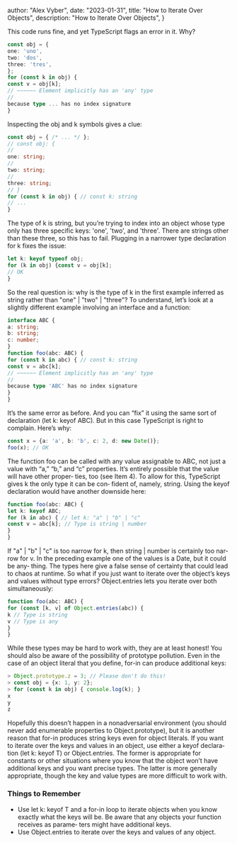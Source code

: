 
  author: "Alex Vyber",
  date: "2023-01-31",
  title: "How to Iterate Over Objects",
  description: "How to Iterate Over Objects",
}


This code runs fine, and yet TypeScript flags an error in it. Why?

```TypeScript
const obj = {
one: 'uno',
two: 'dos',
three: 'tres',
};
for (const k in obj) {
const v = obj[k];
// ~~~~~~ Element implicitly has an 'any' type
//
because type ... has no index signature
}
```

Inspecting the obj and k symbols gives a clue:

```TypeScript
const obj = { /* ... */ };
// const obj: {
//
one: string;
//
two: string;
//
three: string;
// }
for (const k in obj) { // const k: string
// ...
}
```

The type of k is string, but you’re trying to index into an object whose type only has three specific keys: 'one',
'two', and 'three'. There are strings other than these three, so this has to fail. Plugging in a narrower type
declaration for k fixes the issue:

```TypeScript
let k: keyof typeof obj;
for (k in obj) {const v = obj[k];
// OK
}
```

So the real question is: why is the type of k in the first example inferred as string rather than "one" | "two" |
"three"? To understand, let’s look at a slightly different example involving an interface and a function:

```TypeScript
interface ABC {
a: string;
b: string;
c: number;
}
function foo(abc: ABC) {
for (const k in abc) { // const k: string
const v = abc[k];
// ~~~~~~ Element implicitly has an 'any' type
//
because type 'ABC' has no index signature
}
}
```

It’s the same error as before. And you can “fix” it using the same sort of declaration (let k: keyof ABC). But in this
case TypeScript is right to complain. Here’s why:

```TypeScript
const x = {a: 'a', b: 'b', c: 2, d: new Date()};
foo(x); // OK
```

The function foo can be called with any value assignable to ABC, not just a value with “a,” “b,” and “c” properties.
It’s entirely possible that the value will have other proper‐ ties, too (see Item 4). To allow for this, TypeScript
gives k the only type it can be con‐ fident of, namely, string. Using the keyof declaration would have another downside
here:

```TypeScript
function foo(abc: ABC) {
let k: keyof ABC;
for (k in abc) { // let k: "a" | "b" | "c"
const v = abc[k]; // Type is string | number
}
}
```

If "a" | "b" | "c" is too narrow for k, then string | number is certainly too nar‐ row for v. In the preceding example
one of the values is a Date, but it could be any‐ thing. The types here give a false sense of certainty that could lead
to chaos at runtime. So what if you just want to iterate over the object’s keys and values without type errors?
Object.entries lets you iterate over both simultaneously:

```TypeScript
function foo(abc: ABC) {
for (const [k, v] of Object.entries(abc)) {
k // Type is string
v // Type is any
}
}
```

While these types may be hard to work with, they are at least honest! You should also be aware of the possibility of
prototype pollution. Even in the case of an object literal that you define, for-in can produce additional keys:

```TypeScript
> Object.prototype.z = 3; // Please don't do this!
> const obj = {x: 1, y: 2};
> for (const k in obj) { console.log(k); }
x
y
z
```

Hopefully this doesn’t happen in a nonadversarial environment (you should never add enumerable properties to
Object.prototype), but it is another reason that for-in produces string keys even for object literals. If you want to
iterate over the keys and values in an object, use either a keyof declara‐ tion (let k: keyof T) or Object.entries. The
former is appropriate for constants or other situations where you know that the object won’t have additional keys and
you want precise types. The latter is more generally appropriate, though the key and value types are more difficult to
work with.

### Things to Remember

- Use let k: keyof T and a for-in loop to iterate objects when you know exactly what the keys will be. Be aware that any
  objects your function receives as parame‐ ters might have additional keys.
- Use Object.entries to iterate over the keys and values of any object.
